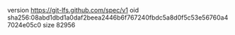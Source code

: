 version https://git-lfs.github.com/spec/v1
oid sha256:08abd1dbd1a0daf2beea2446b6f767240fbdc5a8d0f5c53e56760a47024e05c0
size 82956
